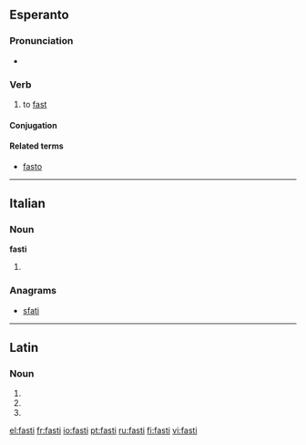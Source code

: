 ==Esperanto==

===Pronunciation===
* {{IPA|/ˈfasti/|lang=eo}}

===Verb===
{{eo-verb|fast}}

# to [[fast]]

====Conjugation====
{{eo-conj|fast|intr=yes}}

====Related terms====
* [[fasto]]

----

==Italian==

===Noun===
'''fasti''' {{m}}

# {{plural of|[[fasto]]|lang=it}}

===Anagrams===
* [[sfati#Italian|sfati]]

----

==Latin==

===Noun===
{{la-noun-form|fastī}}

# {{inflection of|fastus|fastus|nom|p|lang=la}}
# {{inflection of|fastus|fastus|gen|s|lang=la}}
# {{inflection of|fastus|fastus|voc|p|lang=la}}
{{count page|[[Wiktionary:Page count]]}}

[[el:fasti]]
[[fr:fasti]]
[[io:fasti]]
[[pt:fasti]]
[[ru:fasti]]
[[fi:fasti]]
[[vi:fasti]]